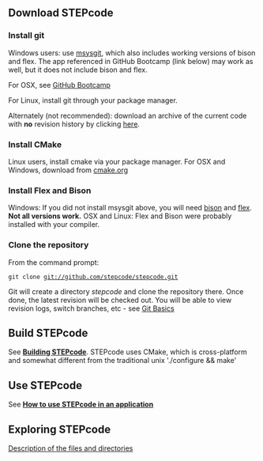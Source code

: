 == Download STEPcode ==
=== Install git ===
Windows users: use [http://code.google.com/p/msysgit/ msysgit], which also includes working versions of bison and flex. The app referenced in GitHub Bootcamp (link below) may work as well, but it does not include bison and flex.

For OSX, see [https://help.github.com/articles/set-up-git GitHub Bootcamp]

For Linux, install git through your package manager.

Alternately (not recommended): download an archive of the current code with '''no''' revision history by clicking [https://github.com/stepcode/stepcode/zipball/master here].
=== Install CMake ===
Linux users, install cmake via your package manager. For OSX and Windows, download from [http://cmake.org/cmake/resources/software.html cmake.org]

=== Install Flex and Bison ===
Windows: If you did not install msysgit above, you will need [http://gnuwin32.sourceforge.net/packages/bison.htm bison] and [http://gnuwin32.sourceforge.net/packages/flex.htm flex]. '''Not all versions work.'''
OSX and Linux: Flex and Bison were probably installed with your compiler.
=== Clone the repository ===
From the command prompt:
 git clone git://github.com/stepcode/stepcode.git
Git will create a directory ''stepcode'' and clone the repository there. Once done, the latest revision will be checked out. You will be able to view revision logs, switch branches, etc - see [http://git-scm.com/book/en/Getting-Started-Git-Basics Git Basics]
== Build STEPcode ==
See '''[[Building STEPcode]]'''. STEPcode uses CMake, which is cross-platform and somewhat different from the traditional unix './configure && make'

== Use STEPcode ==
See '''[[How to use STEPcode in an application]]'''

== Exploring STEPcode ==
[[Files and directories|Description of the files and directories]]